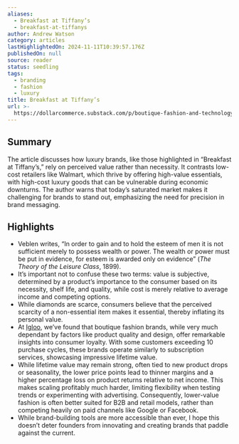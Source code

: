 ```yaml
---
aliases:
  - Breakfast at Tiffany’s
  - breakfast-at-tiffanys
author: Andrew Watson
category: articles
lastHighlightedOn: 2024-11-11T10:39:57.176Z
publishedOn: null
source: reader
status: seedling
tags:
  - branding
  - fashion
  - luxury
title: Breakfast at Tiffany’s
url: >-
  https://dollarcommerce.substack.com/p/boutique-fashion-and-technology-in-marketing?utm_source=post-email-title&publication_id=2682667&post_id=151153351&utm_campaign=email-post-title&isFreemail=true&r=31t9d7&triedRedirect=true&utm_medium=email
---
```

## Summary

The article discusses how luxury brands, like those highlighted in “Breakfast at Tiffany’s,” rely on perceived value rather than necessity. It contrasts low-cost retailers like Walmart, which thrive by offering high-value essentials, with high-cost luxury goods that can be vulnerable during economic downturns. The author warns that today’s saturated market makes it challenging for brands to stand out, emphasizing the need for precision in brand messaging.

## Highlights

- Veblen writes, “In order to gain and to hold the esteem of men it is not sufficient merely to possess wealth or power. The wealth or power must be put in evidence, for esteem is awarded only on evidence” (_The Theory of the Leisure Class_, 1899).
- It’s important not to confuse these two terms: value is subjective, determined by a product’s importance to the consumer based on its necessity, shelf life, and quality, while cost is merely relative to average income and competing options.
- While diamonds are scarce, consumers believe that the perceived scarcity of a non-essential item makes it essential, thereby inflating its personal value.
- At [Igloo](http://igloomedia.co), we’ve found that boutique fashion brands, while very much dependant by factors like product quality and design, offer remarkable insights into consumer loyalty. With some customers exceeding 10 purchase cycles, these brands operate similarly to subscription services, showcasing impressive lifetime value.
- While lifetime value may remain strong, often tied to new product drops or seasonality, the lower price points lead to thinner margins and a higher percentage loss on product returns relative to net income. This makes scaling profitably much harder, limiting flexibility when testing trends or experimenting with advertising. Consequently, lower-value fashion is often better suited for B2B and retail models, rather than competing heavily on paid channels like Google or Facebook.
- While brand-building tools are more accessible than ever, I hope this doesn’t deter founders from innovating and creating brands that paddle against the current.
